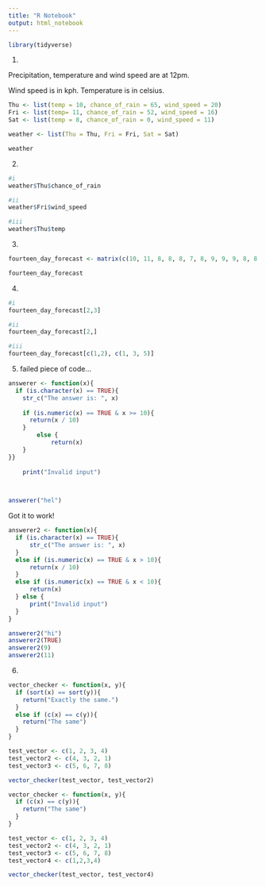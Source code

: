 ```yaml
---
title: "R Notebook"
output: html_notebook
---
```


```r
library(tidyverse)
```
1. 


Precipitation, temperature and wind speed are at 12pm.

Wind speed is in kph.
Temperature is in celsius.

```r


Thu <- list(temp = 10, chance_of_rain = 65, wind_speed = 20)
Fri <- list(temp= 11, chance_of_rain = 52, wind_speed = 16)
Sat <- list(temp = 8, chance_of_rain = 0, wind_speed = 11)

weather <- list(Thu = Thu, Fri = Fri, Sat = Sat)

weather


```

2.
```r
#i
weather$Thu$chance_of_rain

#ii
weather$Fri$wind_speed

#iii
weather$Thu$temp


```

3. 
```r
fourteen_day_forecast <- matrix(c(10, 11, 8, 8, 8, 7, 8, 9, 9, 9, 8, 8, 8, 8), nrow = 2, ncol = 7, byrow = TRUE)

fourteen_day_forecast
```

4.
```r
#i
fourteen_day_forecast[2,3]

#ii
fourteen_day_forecast[2,]

#iii
fourteen_day_forecast[c(1,2), c(1, 3, 5)]
```

5.
failed piece of code...
```r
answerer <- function(x){
  if (is.character(x) == TRUE){
    str_c("The answer is: ", x)
    
    if (is.numeric(x) == TRUE & x >= 10){
      return(x / 10)
    }  
        else {
            return(x)
    }
}} 
      
    print("Invalid input")
  


answerer("hel")
```

Got it to work!
```r
answerer2 <- function(x){
  if (is.character(x) == TRUE){
      str_c("The answer is: ", x)
  }
  else if (is.numeric(x) == TRUE & x > 10){
      return(x / 10)
  }
  else if (is.numeric(x) == TRUE & x < 10){
      return(x)
  } else {
      print("Invalid input")
  }
}

answerer2("hi")
answerer2(TRUE)
answerer2(9)
answerer2(11)


```

6. 
```r
vector_checker <- function(x, y){
  if (sort(x) == sort(y)){
    return("Exactly the same.")
  }
  else if (c(x) == c(y)){
    return("The same")
  }
}

test_vector <- c(1, 2, 3, 4)
test_vector2 <- c(4, 3, 2, 1)
test_vector3 <- c(5, 6, 7, 8)

vector_checker(test_vector, test_vector2)
```

```r
vector_checker <- function(x, y){
  if (c(x) == c(y)){
    return("The same")
  }
}

test_vector <- c(1, 2, 3, 4)
test_vector2 <- c(4, 3, 2, 1)
test_vector3 <- c(5, 6, 7, 8)
test_vector4 <- c(1,2,3,4)

vector_checker(test_vector, test_vector4)
```


